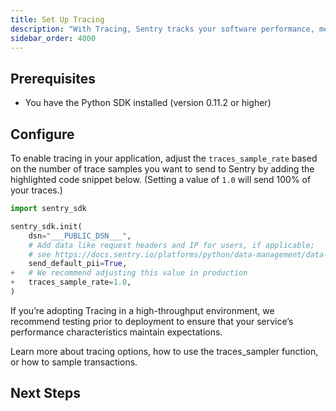 ```yaml
---
title: Set Up Tracing
description: "With Tracing, Sentry tracks your software performance, measuring metrics like throughput and latency, and displays the impact of errors across multiple systems."
sidebar_order: 4000
---
```


## Prerequisites

* You have the <PlatformLink to="/">Python SDK installed</PlatformLink> (version 0.11.2 or higher)

## Configure

To enable tracing in your application, adjust the `traces_sample_rate` based on the number of trace samples you want to send to Sentry by adding the highlighted code snippet below. (Setting a value of `1.0` will send 100% of your traces.)


```python {diff}
import sentry_sdk

sentry_sdk.init(
    dsn="___PUBLIC_DSN___",
    # Add data like request headers and IP for users, if applicable;
    # see https://docs.sentry.io/platforms/python/data-management/data-collected/ for more info
    send_default_pii=True,
+   # We recommend adjusting this value in production
+   traces_sample_rate=1.0,
)
```

If you’re adopting Tracing in a high-throughput environment, we recommend testing prior to deployment to ensure that your service’s performance characteristics maintain expectations.

Learn more about tracing <PlatformLink to="/configuration/options/#tracing-options">options</PlatformLink>, how to use the <PlatformLink to="/configuration/sampling/#setting-a-sampling-function">traces_sampler</PlatformLink> function, or how to <PlatformLink to="/configuration/sampling/#sampling-transaction-events">sample transactions</PlatformLink>.

## Next Steps

<PageGrid />
